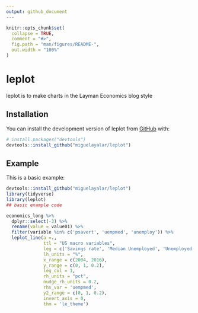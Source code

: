 ```yaml
---
output: github_document
---
```


<!-- README.md is generated from README.Rmd. Please edit that file -->

```r
knitr::opts_chunk$set(
  collapse = TRUE,
  comment = "#>",
  fig.path = "man/figures/README-",
  out.width = "100%"
)
```

# leplot

<!-- badges: start -->
<!-- badges: end -->

leplot is to make charts in the Layman Economics blog style

## Installation

You can install the development version of leplot from [GitHub](https://github.com/) with:

``` r
# install.packages("devtools")
devtools::install_github("miguelayalar/leplot")
```

## Example

This is a basic example:

```r
devtools::install_github("miguelayalar/leplot")
library(tidyverse)
library(leplot)
## basic example code

economics_long %>% 
  dplyr::select(-3) %>%
  rename(value = value01) %>%
  filter(variable %in% c('psavert', 'uempmed', 'unemploy')) %>% 
  leplot_line(a =., 
              ttl = "US macro variables",
              leg = c('Savings rate', 'Median Unemployed', 'Unemployed'),
              lh_units = "%", 
              x_range = c(2004, 2016), 
              y_range = c(0, 1, 0.2),
              leg_col = 1,
              rh_units = "pct",
              nudge_rh_units = 0.2,
              rhs_var = 'uempmed',
              y2_range = c(0, 1, 0.2),
              invert_axis = 0,
              thm = 'le_theme')

```


